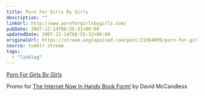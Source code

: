 ```yaml
---
title: Porn For Girls By Girls
description: ""
linkUrl: http://www.pornforgirlsbygirls.com/
pubDate: 2007-12-14T08:55:32+00:00
updatedDate: 2007-12-14T08:55:32+00:00
originalUrl: https://stream.anglepoised.com/post/21564005/porn-for-girls-by-girls
source: tumblr stream
tags:
  - "linklog"
---
```


[Porn For Girls By Girls][1]

Promo for <a href="http://www.theinternetnowinhandybookform.com/">The Internet Now In Handy Book Form!</a> by David McCandless

[1]: http://www.pornforgirlsbygirls.com/
